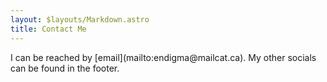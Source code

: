 ```yaml
---
layout: $layouts/Markdown.astro
title: Contact Me
---
```



<div class="text-center">
	I can be reached by [email](mailto:endigma@mailcat.ca). My other socials can be found in the
	footer.
</div>
